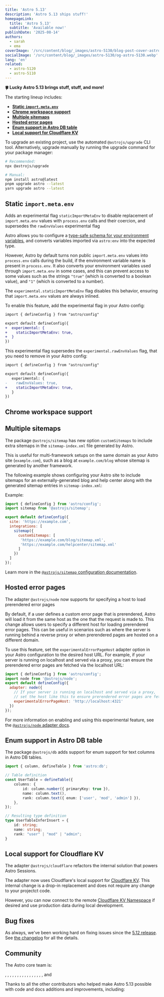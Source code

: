 ```yaml
---
title: 'Astro 5.13'
description: 'Astro 5.13 ships stuff!'
homepageLink:
  title: 'Astro 5.13'
  subtitle: 'Available now!'
publishDate: '2025-08-14'
authors:
  - sarah
  - ema
coverImage: '/src/content/blog/_images/astro-5130/blog-post-cover-astro-5130.webp'
socialImage: '/src/content/blog/_images/astro-5130/og-astro-5130.webp'
lang: 'en'
related:
  - astro-5120
  - astro-5110
---
```



**🍀 Lucky Astro 5.13 brings stuff, stuff, and more!**

The starting lineup includes:

- [**Static `import.meta.env`**](#static-importmetaenv)
- [**Chrome workspace support**](#chrome-workspace-support)
- [**Multiple sitemaps**](#multiple-sitemaps)
- [**Hosted error pages**](#hosted-error-pages)
- [**Enum support in Astro DB table**](#enum-support-in-astro-db-table)
- [**Local support for Cloudflare KV**](#local-support-for-cloudflare-kv)

To upgrade an existing project, use the automated `@astrojs/upgrade` CLI tool. Alternatively, upgrade manually by running the upgrade command for your package manager:

```sh
# Recommended:
npx @astrojs/upgrade

# Manual:
npm install astro@latest
pnpm upgrade astro --latest
yarn upgrade astro --latest
```

## Static `import.meta.env`

Adds an experimental flag `staticImportMetaEnv` to disable replacement of `import.meta.env` values with `process.env` calls and their coercion, and supersedes the `rawEnvValues` experimental flag

Astro allows you to configure a [type-safe schema for your environment variables](https://docs.astro.build/en/guides/environment-variables/#type-safe-environment-variables), and converts variables imported via `astro:env` into the expected type.

However, Astro by default turns non public `import.meta.env` values into `process.env` calls during the build, if the environment variable name is present in `process.env`. It also converts your environment variables used through `import.meta.env` in some cases, and this can prevent access to some values such as the strings `"true"` (which is converted to a boolean value), and `"1"` (which is converted to a number).

The `experimental.staticImportMetaEnv` flag disables this behavior, ensuring that `import.meta.env` values are always inlined.

To enable this feature, add the experimental flag in your Astro config:

```diff
import { defineConfig } from "astro/config"

export default defineConfig({
+  experimental: {
+    staticImportMetaEnv: true,
+  }
})
```

This experimental flag supersedes the `experimental.rawEnvValues` flag, that you need to remove in your Astro config:

```diff
import { defineConfig } from "astro/config"

export default defineConfig({
   experimental: {
-    rawEnvValues: true,
+    staticImportMetaEnv: true,
   }
})
```

## Chrome workspace support
## Multiple sitemaps

The package `@astrojs/sitemap` has new option `customSitemaps` to include extra sitemaps in the `sitemap-index.xml` file generated by Astro.

This is useful for multi-framework setups on the same domain as your Astro site (`example.com`), such as a blog at `example.com/blog` whose sitemap is generated by another framework.

The following example shows configuring your Astro site to include sitemaps for an externally-generated blog and help center along with the generated sitemap entries in `sitemap-index.xml`:

Example:

```js
import { defineConfig } from 'astro/config';
import sitemap from '@astrojs/sitemap';

export default defineConfig({
  site: 'https://example.com',
  integrations: [
    sitemap({
      customSitemaps: [
       'https://example.com/blog/sitemap.xml',
       'https://example.com/helpcenter/sitemap.xml'
      ]
    })
  ]
});
```

Learn more in the [`@astrojs/sitemap` configuration documentation](https://docs.astro.build/en/guides/integrations-guide/sitemap/#configuration).


## Hosted error pages

The adapter `@astrojs/node` now supports for specifying a host to load prerendered error pages

By default, if a user defines a custom error page that is prerendered, Astro will load it from the same host as the one that the request is made to. This change allows users to specify a different host for loading prerendered error pages. This can be useful in scenarios such as where the server is running behind a reverse proxy or when prerendered pages are hosted on a different domain.

To use this feature, set the `experimentalErrorPageHost` adapter option in your Astro configuration to the desired host URL. For example, if your server is running on localhost and served via a proxy, you can ensure the prerendered error pages are fetched via the localhost URL:

```js
import { defineConfig } from 'astro/config';
import node from '@astrojs/node';
export default defineConfig({
  adapter: node({
    // If your server is running on localhost and served via a proxy,
    // set the host like this to ensure prerendered error pages are fetched via the localhost URL
    experimentalErrorPageHost: 'http://localhost:4321'
  })
});
```

For more information on enabling and using this experimental feature, see the [`@astrojs/node` adapter docs](https://docs.astro.build/en/guides/integrations-guide/node/#experimentalerrorpagehost).


## Enum support in Astro DB table

The package `@astrojs/db` adds support for enum support for text columns in Astro DB tables.

```ts
import { column, defineTable } from 'astro:db';

// Table definition
const UserTable = defineTable({
	columns: {
		id: column.number({ primaryKey: true }),
		name: column.text(),
        rank: column.text({ enum: ['user', 'mod', 'admin'] }),
	},
});

// Resulting type definition
type UserTableInferInsert = {
    id: string;
    name: string;
    rank: "user" | "mod" | "admin";
}
```

## Local support for Cloudflare KV

The adapter `@astrojs/cloudflare` refactors the internal solution that powers Astro Sessions.

The adapter now uses Cloudflare's local support for [Cloudflare KV](https://developers.cloudflare.com/kv/). This internal change is a drop-in replacement and does not require any change to your projectct code.

However, you can now connect to the remote [Cloudflare KV Namespace](https://developers.cloudflare.com/kv/concepts/kv-namespaces/) if desired and use production data during local development.

## Bug fixes

As always, we've been working hard on fixing issues since the [5.12 release](/blog/astro-5120). See [the changelog](https://github.com/withastro/astro/blob/main/packages/astro/CHANGELOG.md) for all the details.

## Community

The Astro core team is:

<Mention name="alex" />, <Mention name="ben" />, <Mention name="caleb" />,
<Mention name="chris" />, <Mention name="ema" />, <Mention name="erika" />,
<Mention name="florian" />, <Mention name="fred" />, <Mention name="fuzzy" />,
<Mention name="hideoo" />, <Mention name="luiz" />, <Mention name="matt" />,
<Mention name="matthew" />, <Mention name="nate" />, <Mention name="reuben" />,
<Mention name="sarah" />, and <Mention name="yan" />

Thanks to all the other contributors who helped make Astro 5.13 possible with code and docs additions and improvements, including:
